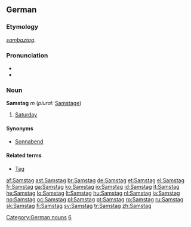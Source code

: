 ==German==

===Etymology===
{{etyl|goh|de}} ''[[sambaztag]]''.

===Pronunciation===
* {{IPA|/ˈzamstaːk/|lang=de}}
* {{audio|Samstag.ogg|Samstag}}

===Noun===
'''Samstag''' ''m'' (''plural:'' [[Samstage]])

# [[Saturday]]

====Synonyms====
* [[Sonnabend]]

====Related terms====
* [[Tag]]

[[Category:German nouns]]
[[Category:de:Days of the week| 6]]

[[af:Samstag]]
[[ast:Samstag]]
[[br:Samstag]]
[[de:Samstag]]
[[et:Samstag]]
[[el:Samstag]]
[[fr:Samstag]]
[[ga:Samstag]]
[[ko:Samstag]]
[[io:Samstag]]
[[id:Samstag]]
[[it:Samstag]]
[[he:Samstag]]
[[lo:Samstag]]
[[lt:Samstag]]
[[hu:Samstag]]
[[nl:Samstag]]
[[ja:Samstag]]
[[no:Samstag]]
[[oc:Samstag]]
[[pl:Samstag]]
[[pt:Samstag]]
[[ro:Samstag]]
[[ru:Samstag]]
[[sk:Samstag]]
[[fi:Samstag]]
[[sv:Samstag]]
[[tr:Samstag]]
[[zh:Samstag]]